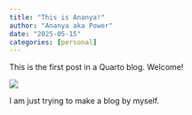 ```yaml
---
title: "This is Ananya!"
author: "Ananya aka Power"
date: "2025-05-15"
categories: [personal]
---
```


This is the first post in a Quarto blog. Welcome!

![](D:\ananya_blog\posts\welcome\DP.png)

I am just trying to make a blog by myself.
